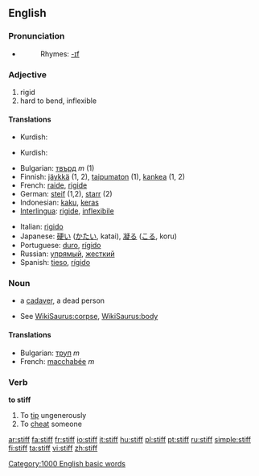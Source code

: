 ==English==

===Pronunciation===
*{{audio|en-us-stiff.ogg|Audio (US)}}
*:Rhymes: [[Rhymes:English:-ɪf|-ɪf]]

===Adjective===
{{en-adj|er}}

# rigid
# hard to bend, inflexible

====Translations====
{{trans-top|rigid}}
{{trans-mid}}
*Kurdish: {{KUchar|[[قایم]]}}
{{trans-bottom}}

{{trans-top|hard to bend, inflexible}}
{{trans-mid}}
*Kurdish: {{KUchar|[[به‌ستوو]]}}
{{trans-bottom}}

{{checktrans}}
{{top}}
*Bulgarian: [[твърд]] ''m'' (1)
*Finnish: [[jäykkä]] (1, 2), [[taipumaton]] (1), [[kankea]] (1, 2)
*French: [[raide]], [[rigide]] 
*German: [[steif]] (1,2), [[starr]] (2) 
*Indonesian: [[kaku]], [[keras]]
*[[Interlingua]]: [[rigide]], [[inflexibile]] 
{{mid}}
*Italian: [[rigido]]
*Japanese: [[硬い]] ([[かたい]], katai), [[凝る]] ([[こる]], koru)
*Portuguese: [[duro]], [[rígido]]
*Russian: [[упрямый]], [[жесткий]] 
*Spanish: [[tieso]], [[rígido]]
{{bottom}}

===Noun===
{{en-noun}}

* {{slang}} a [[cadaver]], a dead person
*See [[WikiSaurus:corpse]], [[WikiSaurus:body]]

====Translations====
*Bulgarian: [[труп]] ''m''
*French: [[macchabée]] ''m''

===Verb===
'''to stiff'''

# To [[tip]] ungenerously
# To [[cheat]] someone

[[Category:1000 English basic words]]

[[ar:stiff]]
[[fa:stiff]]
[[fr:stiff]]
[[io:stiff]]
[[it:stiff]]
[[hu:stiff]]
[[pl:stiff]]
[[pt:stiff]]
[[ru:stiff]]
[[simple:stiff]]
[[fi:stiff]]
[[ta:stiff]]
[[vi:stiff]]
[[zh:stiff]]